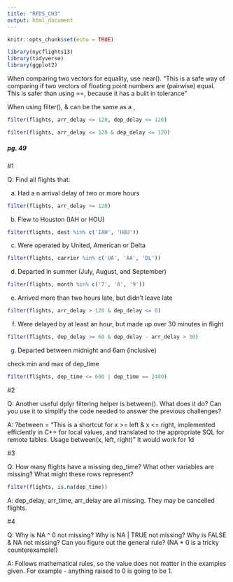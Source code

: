 ---
title: "RFDS_CH3"
output: html_document
---

```{r setup, include=FALSE}
knitr::opts_chunk$set(echo = TRUE)
```

```{r libraries}
library(nycflights13)
library(tidyverse)
library(ggplot2)
```

When comparing two vectors for equality, use near(). "This is a safe way of comparing if two vectors of floating point numbers are (pairwise) equal. This is safer than using ==, because it has a built in tolerance"

When using filter(), & can be the same as a ,

```{r example_a}
filter(flights, arr_delay <= 120, dep_delay <= 120)
```
```{r example_a_1}
filter(flights, arr_delay <= 120 & dep_delay <= 120)
```


##### pg. 49

#1

Q: Find all flights that:

a. Had a n arrival delay of two or more hours

```{r pg49_1a}
filter(flights, arr_delay >= 120)
```

b. Flew to Houston (IAH or HOU)

```{r pg49_1b}
filter(flights, dest %in% c('IAH', 'HOU'))
```

c. Were operated by United, American or Delta

```{r pg49_1c}
filter(flights, carrier %in% c('UA', 'AA', 'DL'))
```

d. Departed in summer (July, August, and September)

```{r pg49_1d}
filter(flights, month %in% c('7', '8', '9'))
```

e. Arrived more than two hours late, but didn’t leave late

```{r pg49_1e}
filter(flights, arr_delay > 120 & dep_delay <= 0)
```

f. Were delayed by at least an hour, but made up over 30 minutes in flight

```{r pg49_1f}
filter(flights, dep_delay >= 60 & dep_delay - arr_delay > 30)
```

g. Departed between midnight and 6am (inclusive)

check min and max of dep_time

```{r pg49_1g}
filter(flights, dep_time <= 600 | dep_time == 2400)
```

#2

Q: Another useful dplyr filtering helper is between(). What does it do? Can you use it to simplify the code needed to answer the previous challenges?

A: ?between = "This is a shortcut for x >= left & x <= right, implemented efficiently in C++ for local values, and translated to the appropriate SQL for remote tables.
Usage
between(x, left, right)"
It would work for 1d

#3

Q: How many flights have a missing dep_time? What other variables are missing? What might these rows represent?

```{r pg49_3}
filter(flights, is.na(dep_time))
```

A: dep_delay, arr_time, arr_delay are all missing. They may be cancelled flights.

#4

Q: Why is NA ^ 0 not missing? Why is NA | TRUE not missing? Why is FALSE & NA not missing? Can you figure out the general rule? (NA * 0 is a tricky counterexample!)

A: Follows mathematical rules, so the value does not matter in the examples given. For example - anything raised to 0 is going to be 1.
